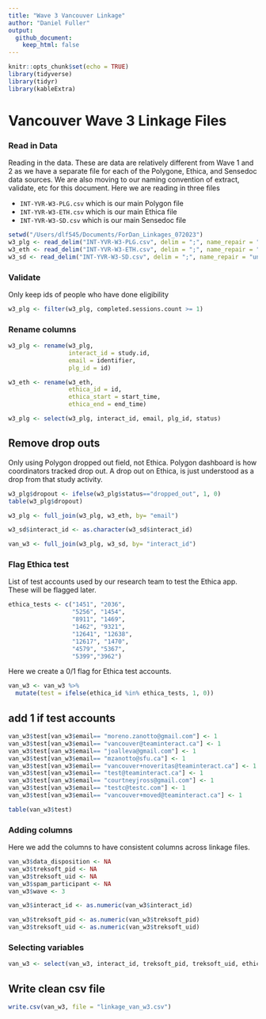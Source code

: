 ```yaml
---
title: "Wave 3 Vancouver Linkage"
author: "Daniel Fuller"
output:
  github_document:
    keep_html: false
---
```


```r
knitr::opts_chunk$set(echo = TRUE)
library(tidyverse)
library(tidyr)
library(kableExtra)
```

# Vancouver Wave 3 Linkage Files

### Read in Data

Reading in the data. These are data are relatively different from Wave 1 and 2 as we have a separate file for each of the Polygone, Ethica, and Sensedoc data sources. We are also moving to our naming convention of extract, validate, etc for this document. Here we are reading in three files

- `INT-YVR-W3-PLG.csv` which is our main Polygon file
- `INT-YVR-W3-ETH.csv` which is our main Ethica file
- `INT-YVR-W3-SD.csv` which is our main Sensedoc file


```r
setwd("/Users/dlf545/Documents/ForDan_Linkages_072023")
w3_plg <- read_delim("INT-YVR-W3-PLG.csv", delim = ";", name_repair = "universal")
w3_eth <- read_delim("INT-YVR-W3-ETH.csv", delim = ";", name_repair = "universal")
w3_sd <- read_delim("INT-YVR-W3-SD.csv", delim = ";", name_repair = "universal")
```

### Validate

Only keep ids of people who have done eligibility 

```r
w3_plg <- filter(w3_plg, completed.sessions.count >= 1) 
```

### Rename columns 

```r
w3_plg <- rename(w3_plg, 
                 interact_id = study.id,
                 email = identifier, 
                 plg_id = id)

w3_eth <- rename(w3_eth, 
                 ethica_id = id,
                 ethica_start = start_time, 
                 ethica_end = end_time)
```

```r
w3_plg <- select(w3_plg, interact_id, email, plg_id, status)
```

## Remove drop outs

Only using Polygon dropped out field, not Ethica. Polygon dashboard is how coordinators tracked drop out. A drop out on Ethica, is just understood as a drop from that study activity.

```r
w3_plg$dropout <- ifelse(w3_plg$status=="dropped_out", 1, 0)
table(w3_plg$dropout)

w3_plg <- full_join(w3_plg, w3_eth, by= "email")

w3_sd$interact_id <- as.character(w3_sd$interact_id)

van_w3 <- full_join(w3_plg, w3_sd, by= "interact_id")
```

### Flag Ethica test  

List of test accounts used by our research team to test the Ethica app. These will be flagged later. 

```r
ethica_tests <- c("1451", "2036", 
                  "5256", "1454", 
                  "8911", "1469",
                  "1462", "9321", 
                  "12641", "12638", 
                  "12617", "1470",
                  "4579", "5367",
                  "5399","3962")
```

Here we create a 0/1 flag for Ethica test accounts. 

```r
van_w3 <- van_w3 %>%
  mutate(test = ifelse(ethica_id %in% ethica_tests, 1, 0)) 
```

## add 1 if test accounts 

```r
van_w3$test[van_w3$email== "moreno.zanotto@gmail.com"] <- 1  
van_w3$test[van_w3$email== "vancouver@teaminteract.ca"] <- 1  
van_w3$test[van_w3$email== "joalleva@gmail.com"] <- 1  
van_w3$test[van_w3$email== "mzanotto@sfu.ca"] <- 1  
van_w3$test[van_w3$email== "vancouver+noveritas@teaminteract.ca"] <- 1  
van_w3$test[van_w3$email== "test@teaminteract.ca"] <- 1  
van_w3$test[van_w3$email== "courtneyjross@gmail.com"] <- 1  
van_w3$test[van_w3$email== "testc@testc.com"] <- 1  
van_w3$test[van_w3$email== "vancouver+moved@teaminteract.ca"] <- 1

table(van_w3$test)
```

### Adding columns

Here we add the columns to have consistent columns across linkage files. 

```r
van_w3$data_disposition <- NA
van_w3$treksoft_pid <- NA
van_w3$treksoft_uid <- NA
van_w3$spam_participant <- NA
van_w3$wave <- 3

van_w3$interact_id <- as.numeric(van_w3$interact_id)

van_w3$treksoft_pid <- as.numeric(van_w3$treksoft_pid)
van_w3$treksoft_uid <- as.numeric(van_w3$treksoft_uid)
```

### Selecting variables

```r
van_w3 <- select(van_w3, interact_id, treksoft_pid, treksoft_uid, ethica_id, sd_id_1, sd_firmware_1, sd_start_1, sd_end_1, sd_id_2, sd_firmware_2, sd_start_2, sd_end_2, data_disposition, plg_id, dropout, wave, test, spam_participant)
```

## Write clean csv file

```r
write.csv(van_w3, file = "linkage_van_w3.csv")
```